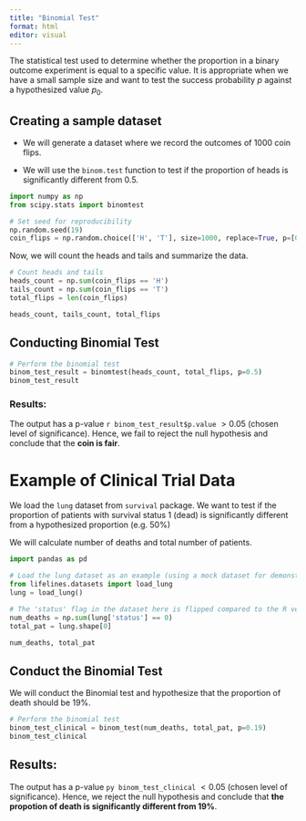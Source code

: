 ```yaml
---
title: "Binomial Test"
format: html
editor: visual
---
```


The statistical test used to determine whether the proportion in a binary outcome experiment is equal to a specific value. It is appropriate when we have a small sample size and want to test the success probability $p$ against a hypothesized value $p_0$.

## Creating a sample dataset

-   We will generate a dataset where we record the outcomes of 1000 coin flips.

-   We will use the `binom.test` function to test if the proportion of heads is significantly different from 0.5.

```python
import numpy as np
from scipy.stats import binomtest

# Set seed for reproducibility
np.random.seed(19)
coin_flips = np.random.choice(['H', 'T'], size=1000, replace=True, p=[0.5, 0.5])
```

Now, we will count the heads and tails and summarize the data.

```python
# Count heads and tails
heads_count = np.sum(coin_flips == 'H')
tails_count = np.sum(coin_flips == 'T')
total_flips = len(coin_flips)

heads_count, tails_count, total_flips
```

## Conducting Binomial Test

```python
# Perform the binomial test
binom_test_result = binomtest(heads_count, total_flips, p=0.5)
binom_test_result
```

### Results:

The output has a p-value `r binom_test_result$p.value` $> 0.05$ (chosen level of significance). Hence, we fail to reject the null hypothesis and conclude that the **coin is fair**.

# Example of Clinical Trial Data

We load the `lung` dataset from `survival` package. We want to test if the proportion of patients with survival status 1 (dead) is significantly different from a hypothesized proportion (e.g. 50%)

We will calculate number of deaths and total number of patients.

```python
import pandas as pd

# Load the lung dataset as an example (using a mock dataset for demonstration purposes)
from lifelines.datasets import load_lung
lung = load_lung()

# The 'status' flag in the dataset here is flipped compared to the R version
num_deaths = np.sum(lung['status'] == 0)
total_pat = lung.shape[0]

num_deaths, total_pat
```



## Conduct the Binomial Test

We will conduct the Binomial test and hypothesize that the proportion of death should be 19%.

```python
# Perform the binomial test
binom_test_clinical = binom_test(num_deaths, total_pat, p=0.19)
binom_test_clinical
```

## Results:

The output has a p-value `py binom_test_clinical` $< 0.05$ (chosen level of significance). Hence, we reject the null hypothesis and conclude that **the propotion of death is significantly different from 19%**.
